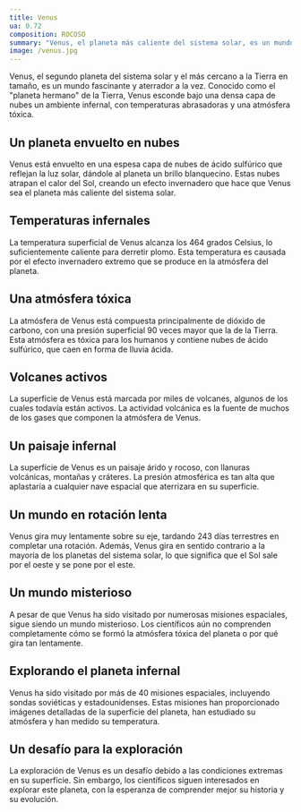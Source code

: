 ```yaml
---
title: Venus
ua: 0.72
composition: ROCOSO
summary: "Venus, el planeta más caliente del sistema solar, es un mundo envuelto en una atmósfera espesa y tóxica, con volcanes activos y un paisaje infernal."
image: /venus.jpg
---
```


Venus, el segundo planeta del sistema solar y el más cercano a la Tierra en tamaño, es un mundo fascinante y aterrador a la vez. Conocido como el "planeta hermano" de la Tierra, Venus esconde bajo una densa capa de nubes un ambiente infernal, con temperaturas abrasadoras y una atmósfera tóxica.

## Un planeta envuelto en nubes

Venus está envuelto en una espesa capa de nubes de ácido sulfúrico que reflejan la luz solar, dándole al planeta un brillo blanquecino. Estas nubes atrapan el calor del Sol, creando un efecto invernadero que hace que Venus sea el planeta más caliente del sistema solar.

## Temperaturas infernales

La temperatura superficial de Venus alcanza los 464 grados Celsius, lo suficientemente caliente para derretir plomo. Esta temperatura es causada por el efecto invernadero extremo que se produce en la atmósfera del planeta.

## Una atmósfera tóxica

La atmósfera de Venus está compuesta principalmente de dióxido de carbono, con una presión superficial 90 veces mayor que la de la Tierra. Esta atmósfera es tóxica para los humanos y contiene nubes de ácido sulfúrico, que caen en forma de lluvia ácida.

## Volcanes activos

La superficie de Venus está marcada por miles de volcanes, algunos de los cuales todavía están activos. La actividad volcánica es la fuente de muchos de los gases que componen la atmósfera de Venus.

## Un paisaje infernal

La superficie de Venus es un paisaje árido y rocoso, con llanuras volcánicas, montañas y cráteres. La presión atmosférica es tan alta que aplastaría a cualquier nave espacial que aterrizara en su superficie.

## Un mundo en rotación lenta

Venus gira muy lentamente sobre su eje, tardando 243 días terrestres en completar una rotación. Además, Venus gira en sentido contrario a la mayoría de los planetas del sistema solar, lo que significa que el Sol sale por el oeste y se pone por el este.

## Un mundo misterioso

A pesar de que Venus ha sido visitado por numerosas misiones espaciales, sigue siendo un mundo misterioso. Los científicos aún no comprenden completamente cómo se formó la atmósfera tóxica del planeta o por qué gira tan lentamente.

## Explorando el planeta infernal

Venus ha sido visitado por más de 40 misiones espaciales, incluyendo sondas soviéticas y estadounidenses. Estas misiones han proporcionado imágenes detalladas de la superficie del planeta, han estudiado su atmósfera y han medido su temperatura.

## Un desafío para la exploración

La exploración de Venus es un desafío debido a las condiciones extremas en su superficie. Sin embargo, los científicos siguen interesados en explorar este planeta, con la esperanza de comprender mejor su historia y su evolución.
